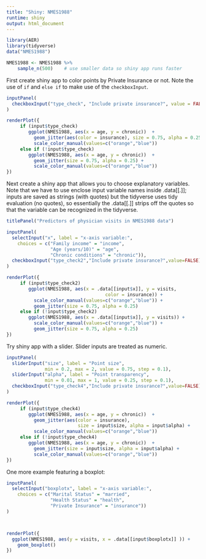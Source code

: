 ```yaml
---
title: "Shiny: NMES1988"
runtime: shiny
output: html_document
---
```


```r
library(AER)
library(tidyverse)
data("NMES1988")

NMES1988 <- NMES1988 %>%
    sample_n(500)    # use smaller data so shiny app runs faster
```


First create shiny app to color points by Private Insurance or not.  Note the use of `if` and `else if` to make use of the `checkboxInput`.

```r
inputPanel(
  checkboxInput("type_check", "Include private insurance?", value = FALSE)
)

renderPlot({
     if (input$type_check) 
        ggplot(NMES1988, aes(x = age, y = chronic))  + 
          geom_jitter(aes(color = insurance), size = 0.75, alpha = 0.25) +
          scale_color_manual(values=c("orange","blue"))
     else if (!input$type_check)      
        ggplot(NMES1988, aes(x = age, y = chronic))  + 
          geom_jitter(size = 0.75, alpha = 0.25) +
          scale_color_manual(values=c("orange","blue"))
})
```

Next create a shiny app that allows you to choose explanatory variables.  Note that we have to use enclose input variable names inside .data[[.]]; inputs are saved as strings (with quotes) but the tidyverse uses tidy evaluation (no quotes), so essentially the .data[[.]] strips off the quotes so that the variable can be recognized in the tidyverse.

```r
titlePanel("Predictors of physician visits in NMES1988 data")

inputPanel(
  selectInput("x", label = "x-axis variable:",
    choices = c("Family income" = "income",
                "Age (years/10)" = "age",
                "Chronic conditions" = "chronic")),
  checkboxInput("type_check2","Include private insurance?",value=FALSE)
)

renderPlot({
     if (input$type_check2) 
        ggplot(NMES1988, aes(x = .data[[input$x]], y = visits, 
                                    color = insurance)) +   
          scale_color_manual(values=c("orange","blue")) + 
          geom_jitter(size = 0.75, alpha = 0.25) 
     else if (!input$type_check2)      
        ggplot(NMES1988, aes(x = .data[[input$x]], y = visits)) +   
          scale_color_manual(values=c("orange","blue")) + 
          geom_jitter(size = 0.75, alpha = 0.25)
})
```

Try shiny app with a slider.  Slider inputs are treated as numeric.

```r
inputPanel(
  sliderInput("size", label = "Point size",
              min = 0.2, max = 2, value = 0.75, step = 0.1),
  sliderInput("alpha", label = "Point transparency",
              min = 0.01, max = 1, value = 0.25, step = 0.1),
  checkboxInput("type_check4","Include private insurance?",value=FALSE)
)

renderPlot({
     if (input$type_check4) 
        ggplot(NMES1988, aes(x = age, y = chronic))  + 
          geom_jitter(aes(color = insurance), 
                          size = input$size, alpha = input$alpha) +
          scale_color_manual(values=c("orange","blue"))
     else if (!input$type_check4)      
        ggplot(NMES1988, aes(x = age, y = chronic))  + 
          geom_jitter(size = input$size, alpha = input$alpha) +
          scale_color_manual(values=c("orange","blue"))
})

```


One more example featuring a boxplot:

```r
inputPanel(
  selectInput("boxplotx", label = "x-axis variable:",
    choices = c("Marital Status" = "married",
                "Health Status" = "health",
                "Private Insurance" = "insurance"))
)



renderPlot({
  ggplot(NMES1988, aes(y = visits, x = .data[[input$boxplotx]] )) + 
    geom_boxplot()
})
```
